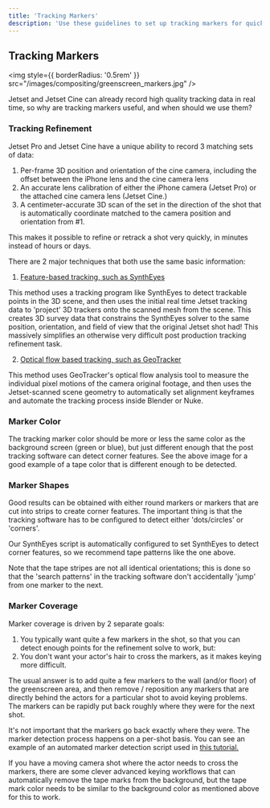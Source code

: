 ```yaml
---
title: 'Tracking Markers'
description: 'Use these guidelines to set up tracking markers for quick tracking refinement and easy compositing.'
---
```


## Tracking Markers

<img
  style={{ borderRadius: '0.5rem' }}
  src="/images/compositing/greenscreen_markers.jpg"
/>

Jetset and Jetset Cine can already record high quality tracking data in real time, so why are tracking markers useful, and when should we use them?

### Tracking Refinement

Jetset Pro and Jetset Cine have a unique ability to record 3 matching sets of data:
1. Per-frame 3D position and orientation of the cine camera, including the offset between the iPhone lens and the cine camera lens
2. An accurate lens calibration of either the iPhone camera (Jetset Pro) or the attached cine camera lens (Jetset Cine.)
3. A centimeter-accurate 3D scan of the set in the direction of the shot that is automatically coordinate matched to the camera position and orientation from #1.

This makes it possible to refine or retrack a shot very quickly, in minutes instead of hours or days.

There are 2 major techniques that both use the same basic information:
1. [Feature-based tracking, such as SynthEyes](https://docs.lightcraft.pro/tutorials/tracking-compositing/tracking-refinement-syntheyes)

This method uses a tracking program like SynthEyes to detect trackable points in the 3D scene, and then uses the initial real time Jetset tracking data to 'project' 3D trackers onto the scanned mesh from the scene. This creates 3D survey data that constrains the SynthEyes solver to the same position, orientation, and field of view that the original Jetset shot had! This massively simplifies an otherwise very difficult post production tracking refinement task.

2. [Optical flow based tracking, such as GeoTracker](https://docs.lightcraft.pro/tutorials/tracking-compositing/geotracker-blender)

This method uses GeoTracker's optical flow analysis tool to measure the individual pixel motions of the camera original footage, and then uses the Jetset-scanned scene geometry to automatically set alignment keyframes and automate the tracking process inside Blender or Nuke.

### Marker Color

The tracking marker color should be more or less the same color as the background screen (green or blue), but just different enough that the post tracking software can detect corner features. See the above image for a good example of a tape color that is different enough to be detected.

### Marker Shapes

Good results can be obtained with either round markers or markers that are cut into strips to create corner features. The important thing is that the tracking software has to be configured to detect either 'dots/circles' or 'corners'.

Our SynthEyes script is automatically configured to set SynthEyes to detect corner features, so we recommend tape patterns like the one above.

Note that the tape stripes are not all identical orientations; this is done so that the 'search patterns' in the tracking software don't accidentally 'jump' from one marker to the next.

### Marker Coverage

Marker coverage is driven by 2 separate goals:

1. You typically want quite a few markers in the shot, so that you can detect enough points for the refinement solve to work, but:
2. You don't want your actor's hair to cross the markers, as it makes keying more difficult.

The usual answer is to add quite a few markers to the wall (and/or floor) of the greenscreen area, and then remove / reposition any markers that are directly behind the actors for a particular shot to avoid keying problems. The markers can be rapidly put back roughly where they were for the next shot.

It's not important that the markers go back exactly where they were. The marker detection process happens on a per-shot basis. You can see an example of an automated marker detection script used in [this tutorial.](https://docs.lightcraft.pro/tutorials/tracking-compositing/fixing-misaligned-shot)

If you have a moving camera shot where the actor needs to cross the markers, there are some clever advanced keying workflows that can automatically remove the tape marks from the background, but the tape mark color needs to be similar to the background color as mentioned above for this to work.

